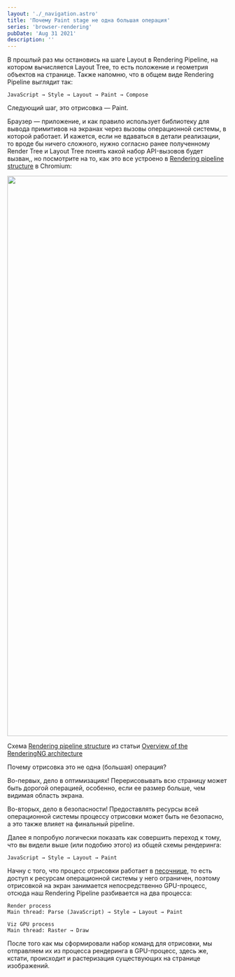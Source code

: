 ```yaml
---
layout: './_navigation.astro'
title: 'Почему Paint stage не одна большая операция'
series: 'browser-rendering'
pubDate: 'Aug 31 2021'
description: ''
---
```



В прошлый раз мы остановись на шаге Layout в Rendering Pipeline, на котором вычисляется Layout Tree, то есть положение и геометрия объектов на странице. Также напомню, что в общем виде Rendering Pipeline выглядит так:

```
JavaScript → Style → Layout → Paint → Compose
```

Следующий шаг, это отрисовка — Paint.

Браузер — приложение, и как правило использует библиотеку для вывода примитивов на экранах через вызовы операционной системы, в которой работает. И кажется, если не вдаваться в детали реализации, то вроде бы ничего сложного, нужно согласно ранее полученному Render Tree и Layout Tree понять какой набор API-вызовов будет вызван,, но посмотрите на то, как это все устроено в [Rendering pipeline structure](https://developer.chrome.com/blog/renderingng-architecture/#rendering-pipeline-structure) в Chromium:

<Img
  src="/assets/posts/2021/browser-rendering-paint/pipeline.jpg"
  width="804"
  height="1280"
/>

Схема [Rendering pipeline structure](https://developer.chrome.com/blog/renderingng-architecture/#rendering-pipeline-structure) из статьи [Overview of the RenderingNG architecture](https://developer.chrome.com/blog/renderingng-architecture/)

Почему отрисовка это не одна (большая) операция?

Во-первых, дело в оптимизациях! Перерисовывать всю страницу может быть дорогой операцией, особенно, если ее размер больше, чем видимая область экрана.

Во-вторых, дело в безопасности! Предоставлять ресурсы всей операционной системы процессу отрисовки может быть не безопасно, а это также влияет на финальный pipeline.

Далее я попробую логически показать как совершить переход к тому, что вы видели выше (или подобию этого) из общей схемы рендеринга:

```
JavaScript → Style → Layout → Paint
```

Начну с того, что процесс отрисовки работает в [песочнице](https://chromium.googlesource.com/chromium/src/+/refs/heads/main/docs/design/sandbox.md), то есть доступ к ресурсам операционной системы у него ограничен, поэтому отрисовкой на экран занимается непосредственно GPU-процесс, отсюда наш Rendering Pipeline разбивается на два процесса:

```
Render process
Main thread: Parse (JavaScript) → Style → Layout → Paint

Viz GPU process
Main thread: Raster → Draw
```

После того как мы сформировали набор команд для отрисовки, мы отправляем их из процесса рендеринга в GPU-процесс, здесь же, кстати, происходит и растеризация существующих на странице изображений.
